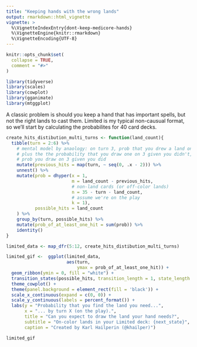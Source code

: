 ```yaml
---
title: "Keeping hands with the wrong lands"
output: rmarkdown::html_vignette
vignette: >
  %\VignetteIndexEntry{dont-keep-medicore-hands}
  %\VignetteEngine{knitr::rmarkdown}
  %\VignetteEncoding{UTF-8}
---
```


```r
knitr::opts_chunk$set(
  collapse = TRUE,
  comment = "#>"
)
```

```r
library(tidyverse)
library(scales)
library(cowplot)
library(gganimate)
library(mtggplot)
```

A classic problem is should you keep a hand that has important spells, but not
the right lands to cast them. Limited is my typical non-causual format, so 
we'll start by calculating the probabilites for 40 card decks.

```r
create_hits_distibution_multi_turns <- function(land_count){
  tibble(turn = 2:6) %>% 
    # mental model by anaology: on turn 3, prob that you drew a land on turn 2, 
    # plus the the probability that you draw one on 3 given you didn't, plus
    # prob you draw on 3 given you did
    mutate(previous_hits = map(turn, ~ seq(0, .x - 2))) %>%
    unnest() %>%
    mutate(prob = dhyper(x = 1,
                         m = land_count - previous_hits,
                         # non-land cards (or off-color lands)
                         n = 35 - turn - land_count,
                         # assume we're on the play
                         k = 1),
           possible_hits = land_count
    ) %>%
    group_by(turn, possible_hits) %>%
    mutate(prob_of_at_least_one_hit = sum(prob)) %>%
    identity()
}

```

```r
limited_data <- map_dfr(5:12, create_hits_distibution_multi_turns)
```

```r
limited_gif <-  ggplot(limited_data, 
                       aes(turn,  
                           ymax = prob_of_at_least_one_hit)) + 
  geom_ribbon(ymin = 0, fill = "white") +
  transition_states(possible_hits, transition_length = 1, state_length = 2) +
  theme_cowplot() +
  theme(panel.background = element_rect(fill = 'black')) +
  scale_x_continuous(expand = c(0, 0)) +
  scale_y_continuous(labels = percent_format()) +
  labs(y = "Probability that you find the land you need...", 
       x = "... by turn X (on the play).",
       title = "Can you expect to draw the land your hand needs?",
       subtitle = "On-color lands in your Limited deck: {next_state}",
       caption = "Created by Karl Hailperin (@khailper)")

limited_gif
```


